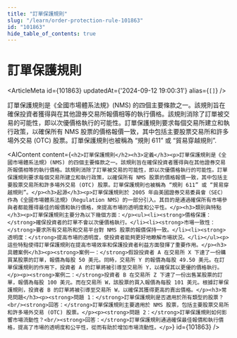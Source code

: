 ```yaml
---
title: "訂單保護規則"
slug: "/learn/order-protection-rule-101863"
id: "101863"
hide_table_of_contents: true
---
```



# 訂單保護規則

<ArticleMeta id={101863} updatedAt={'2024-09-12 19:00:31'} alias={`[]`} />
<div className='border-solid border-b border-t-0 my-4 border-[var(--ifm-color-gray-300)]' />

訂單保護規則是《全國市場體系法規》(NMS) 的四個主要條款之一。該規則旨在確保投資者獲得與在其他證券交易所報價相等的執行價格。該規則消除了訂單被交易的可能性，即以次優價格執行的可能性。訂單保護規則要求每個交易所建立和執行政策，以確保所有 NMS 股票的價格報價一致，其中包括主要股票交易所和許多場外交易 (OTC) 股票。訂單保護規則也被稱為 “規則 611” 或 “貿易穿越規則”.

<AIContent content={`<h2>訂單保護規則</h2><h3>定義</h3><p>訂單保護規則是《全國市場體系法規》(NMS) 的四個主要條款之一。該規則旨在確保投資者獲得與在其他證券交易所報價相等的執行價格。該規則消除了訂單被交易的可能性，即以次優價格執行的可能性。訂單保護規則要求每個交易所建立和執行政策，以確保所有 NMS 股票的價格報價一致，其中包括主要股票交易所和許多場外交易 (OTC) 股票。訂單保護規則也被稱為 “規則 611” 或 “貿易穿越規則”。</p><h3>起源</h3><p>訂單保護規則於 2005 年由美國證券交易委員會（SEC）作為《全國市場體系法規》（Regulation NMS）的一部分引入。其目的是通過確保所有市場參與者都能獲得最佳的報價和執行價格，來提高市場的透明度和公平性。</p><h3>類別與特點</h3><p>訂單保護規則主要分為以下幾個方面：</p><ul><li><strong>價格保護：</strong>確保投資者的訂單不會以次優價格執行。</li><li><strong>市場一致性：</strong>要求所有交易所和交易平台對 NMS 股票的報價保持一致。</li><li><strong>透明度：</strong>提高市場的透明度，使投資者能夠更好地瞭解市場狀況。</li></ul><p>這些特點使得訂單保護規則在提高市場效率和保護投資者利益方面發揮了重要作用。</p><h3>具體案例</h3><p><strong>案例一：</strong>假設投資者 A 在交易所 X 下達了一份購買某股票的訂單，報價為每股 50 美元。同時，交易所 Y 的報價為每股 49.50 美元。在訂單保護規則的作用下，投資者 A 的訂單將被引導至交易所 Y，以確保其以更優的價格執行。</p><p><strong>案例二：</strong>投資者 B 在交易所 Z 下達了一份出售某股票的訂單，報價為每股 100 美元。而在交易所 W，該股票的買入報價為每股 101 美元。根據訂單保護規則，投資者 B 的訂單將被引導至交易所 W，以確保其獲得更高的賣出價格。</p><h3>常見問題</h3><p><strong>問題 1：</strong>訂單保護規則是否適用於所有類型的股票？<br/><strong>回答：</strong>訂單保護規則主要適用於 NMS 股票，包括主要股票交易所和許多場外交易 (OTC) 股票。</p><p><strong>問題 2：</strong>訂單保護規則如何影響市場流動性？<br/><strong>回答：</strong>訂單保護規則通過確保最佳報價和執行價格，提高了市場的透明度和公平性，從而有助於增加市場流動性。</p>`} id={101863} />
